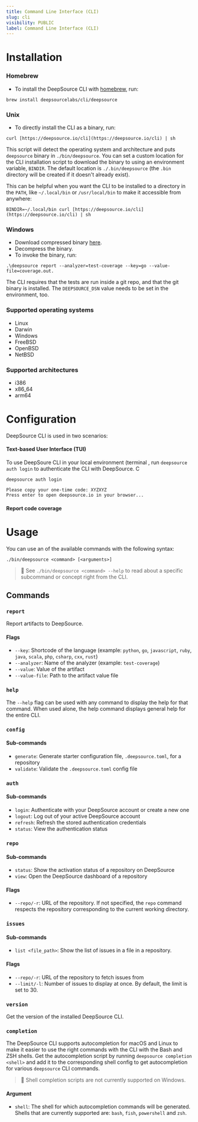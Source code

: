 ```yaml
---
title: Command Line Interface (CLI)
slug: cli
visibility: PUBLIC
label: Command Line Interface (CLI)
---
```

# Installation

### Homebrew

- To install the DeepSource CLI with [homebrew](https://brew.sh), run:

```shell
brew install deepsourcelabs/cli/deepsource
```

### Unix

- To directly install the CLI as a binary, run:

```shell
curl [https://deepsource.io/cli](https://deepsource.io/cli) | sh
```

This script will detect the operating system and architecture and puts `deepsource` binary in `./bin/deepsource`. You can set a custom location for the CLI installation script to download the binary to using an environment variable, `BINDIR`. The default location is `./.bin/deepsource` (the `.bin` directory will be created if it doesn't already exist).

This can be helpful when you want the CLI to be installed to a directory in the `PATH`, like `~/.local/bin` or `/usr/local/bin` to make it accessible from anywhere:

```shell
BINDIR=~/.local/bin curl [https://deepsource.io/cli](https://deepsource.io/cli) | sh
```

### Windows

- Download compressed binary [here](https://github.com/deepsourcelabs/cli/releases/download/v0.5.0/deepsource_0.5.0_windows_x86_64.tar.gz).
- Decompress the binary.
- To invoke the binary, run:

```shell
.\deepsource report --analyzer=test-coverage --key=go --value-file=coverage.out.
```

The CLI requires that the tests are run inside a git repo, and that the git binary is installed. The `DEEPSOURCE_DSN` value needs to be set in the environment, too.

### Supported operating systems

- Linux
- Darwin
- Windows
- FreeBSD
- OpenBSD
- NetBSD

### Supported architectures

- i386
- x86_64
- arm64

# Configuration

DeepSource CLI is used in two scenarios:

#### Text-based User Interface (TUI)

To use DeepSoure CLI in your local environment (terminal , run `deepsource auth login` to authenticate the CLI with DeepSource. C

```Text Shell
deepsource auth login

Please copy your one-time code: XYZXYZ
Press enter to open deepsource.io in your browser...
```

#### Report code coverage

# Usage

You can use an of the available commands with the following syntax:

`./bin/deepsource <command> [<arguments>]`

> 📘 See `./bin/deepsource <command> --help` to read about a specific subcommand or concept right from the CLI.

## Commands

### `report`

Report artifacts to DeepSource.

#### Flags

- `--key`: Shortcode of the language (example: `python`, `go`, `javascript`, `ruby`, `java`, `scala`, `php`, `csharp`, `cxx`, `rust`)
- `--analyzer`: Name of the analyzer (example: `test-coverage`)
- `--value`: Value of the artifact
- `--value-file`: Path to the artifact value file

### `help`

The `--help` flag can be used with any command to display the help for that command. When used alone, the help command displays general help for the entire CLI.

### `config`

#### Sub-commands

- `generate`: Generate starter configuration file, `.deepsource.toml`, for a repository
- `validate`: Validate the `.deepsource.toml` config file

### `auth`

#### Sub-commands

- `login`: Authenticate with your DeepSource account or create a new one
- `logout`: Log out of your active DeepSource account
- `refresh`: Refresh the stored authentication credentials
- `status`: View the authentication status

### `repo`

#### Sub-commands

- `status`: Show the activation status of a repository on DeepSource
- `view`: Open the DeepSource dashboard of a repository

#### Flags

- `--repo/-r`: URL of the repository. If not specified, the `repo` command respects the repository corresponding to the current working directory.

### `issues`

#### Sub-commands

- `list <file_path>`: Show the list of issues in a file in a repository.

#### Flags

- `--repo/-r`: URL of the repository to fetch issues from
- `--limit/-l`: Number of issues to display at once. By default, the limit is set to 30.

### `version`

Get the version of the installed DeepSource CLI.

### `completion`

The DeepSource CLI supports autocompletion for macOS and Linux to make it easier to use the right commands with the CLI with the Bash and ZSH shells. Get the autocompletion script by running `deepsource completion <shell>` and add it to the corresponding shell config to get autocompletion for various `deepsource` CLI commands.

> 📘 Shell completion scripts are not currently supported on Windows.

#### Argument

- `shell`: The shell for which autocompletion commands will be generated. Shells that are currently supported are: `bash`, `fish`, `powershell` and `zsh`.
